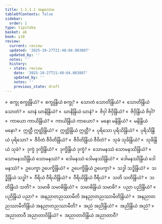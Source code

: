 ```yaml
---
title: 1.1.1.1 အနုလောမ
tableOfContents: false
sidebar:
  order: 1
type: tipitaka
basket: ab
book: y10
review:
  current: review
  updated: '2025-10-27T21:48:04.083887'
  updated_by: ''
  notes: ''
  history:
  - state: review
    date: '2025-10-27T21:48:04.083887'
    updated_by: ''
    notes: ''
    previous_state: draft
---
```



<ReviewStatus review={frontmatter.review} showDetails={true} />

<HypothesisAnnotation frontmatter={frontmatter} />

<DynamicBreadcrumb />

<Division number="2" book="y10" e="ch" v="35" p="73">

<Paragraph number="3" book="y10">
»  စက္ခု စက္ခုန္ဒြိယံ?
</Paragraph>

<Paragraph number="4" book="y10">
«  စက္ခုန္ဒြိယံ စက္ခု?
</Paragraph>

<Paragraph number="5" book="y10">
»  သောတံ သောတိန္ဒြိယံ?
</Paragraph>

<Paragraph number="6" book="y10">
«  သောတိန္ဒြိယံ သောတံ?
</Paragraph>

<Paragraph number="7" book="y10">
»  ဃာနံ ဃာနိန္ဒြိယံ?
</Paragraph>

<Paragraph number="8" book="y10">
«  ဃာနိန္ဒြိယံ ဃာနံ?
</Paragraph>

<Paragraph number="9" book="y10">
»  ဇိဝှါ ဇိဝှိန္ဒြိယံ?
</Paragraph>

<Paragraph number="10" book="y10">
«  ဇိဝှိန္ဒြိယံ ဇိဝှါ?
</Paragraph>

<Paragraph number="11" book="y10">
»  ကာယော ကာယိန္ဒြိယံ?
</Paragraph>

<Paragraph number="12" book="y10">
«  ကာယိန္ဒြိယံ ကာယော?
</Paragraph>

<Paragraph number="13" book="y10">
»  မနော မနိန္ဒြိယံ?
</Paragraph>

<Paragraph number="14" book="y10">
«  မနိန္ဒြိယံ မနော?
</Paragraph>

<Paragraph number="15" book="y10">
»  ဣတ္ထီ ဣတ္ထိန္ဒြိယံ?
</Paragraph>

<Paragraph number="16" book="y10">
«  ဣတ္ထိန္ဒြိယံ ဣတ္ထီ?
</Paragraph>

<Paragraph number="17" book="y10">
»  ပုရိသော ပုရိသိန္ဒြိယံ?
</Paragraph>

<Paragraph number="18" book="y10">
«  ပုရိသိန္ဒြိယံ ပုရိသော?
</Paragraph>

<Paragraph number="19" book="y10">
»  ဇီဝိတံ ဇီဝိတိန္ဒြိယံ?
</Paragraph>

<Paragraph number="20" book="y10">
«  ဇီဝိတိန္ဒြိယံ ဇီဝိတံ?
</Paragraph>

<Paragraph number="21" book="y10">
»  သုခံ သုခိန္ဒြိယံ?
</Paragraph>

<Paragraph number="22" book="y10">
«  သုခိန္ဒြိယံ သုခံ?
</Paragraph>

<Paragraph number="23" book="y10">
»  ဒုက္ခံ ဒုက္ခိန္ဒြိယံ?
</Paragraph>

<Paragraph number="24" book="y10">
«  ဒုက္ခိန္ဒြိယံ ဒုက္ခံ?
</Paragraph>

<Paragraph number="25" book="y10">
»  သောမနဿံ သောမနဿိန္ဒြိယံ?
</Paragraph>

<Paragraph number="26" book="y10">
«  သောမနဿိန္ဒြိယံ သောမနဿံ?
</Paragraph>

<Paragraph number="27" book="y10">
»  ဒေါမနဿံ ဒေါမနဿိန္ဒြိယံ?
</Paragraph>

<Paragraph number="28" book="y10">
«  ဒေါမနဿိန္ဒြိယံ ဒေါမနဿံ?
</Paragraph>

<Paragraph number="29" book="y10">
»  ဥပေက္ခာ ဥပေက္ခိန္ဒြိယံ?
</Paragraph>

<Paragraph number="30" book="y10">
«  ဥပေက္ခိန္ဒြိယံ ဥပေက္ခာ?
</Paragraph>

<Paragraph number="31" book="y10">
»  သဒ္ဓါ သဒ္ဓိန္ဒြိယံ?
</Paragraph>

<Paragraph number="32" book="y10">
«  သဒ္ဓိန္ဒြိယံ သဒ္ဓါ?
</Paragraph>

<Paragraph number="33" book="y10">
»  ဝီရိယံ ဝီရိယိန္ဒြိယံ?
</Paragraph>

<Paragraph number="34" book="y10">
«  ဝီရိယိန္ဒြိယံ ဝီရိယံ?
</Paragraph>

<Paragraph number="35" book="y10">
»  သတိ သတိန္ဒြိယံ?
</Paragraph>

<Paragraph number="36" book="y10">
«  သတိန္ဒြိယံ သတိ?
</Paragraph>

<Paragraph number="37" book="y10">
»  သမာဓိ သမာဓိန္ဒြိယံ?
</Paragraph>

<Paragraph number="38" book="y10">
«  သမာဓိန္ဒြိယံ သမာဓိ?
</Paragraph>

<Paragraph number="39" book="y10">
»  ပညာ ပညိန္ဒြိယံ?
</Paragraph>

<Paragraph number="40" book="y10">
«  ပညိန္ဒြိယံ ပညာ?
</Paragraph>

<Paragraph number="41" book="y10">
»  အနညာတညဿာမီတိ အနညာတညဿာမီတိန္ဒြိယံ?
</Paragraph>

<Paragraph number="42" book="y10">
«  အနညာတညဿာမီတိန္ဒြိယံ အနညာတညဿာမီတိ?
</Paragraph>

<Paragraph number="43" book="y10">
»  အညံ အညိန္ဒြိယံ?
</Paragraph>

<Paragraph number="44" book="y10">
«  အညိန္ဒြိယံ အညံ?
</Paragraph>

<Paragraph number="45" book="y10">
»  အညာတာဝီ အညာတာဝိန္ဒြိယံ?
</Paragraph>

<Paragraph number="46" book="y10">
«  အညာတာဝိန္ဒြိယံ အညာတာဝီ?
</Paragraph>
</Division>